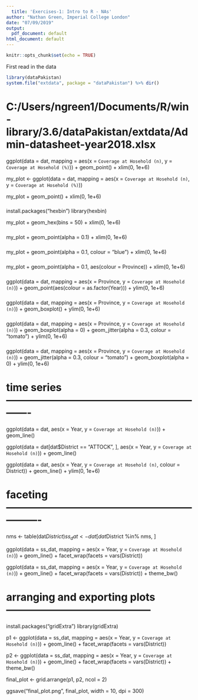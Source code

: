 ```yaml
---
  title: 'Exercises-1: Intro to R - NAs'
author: "Nathan Green, Imperial College London"
date: "07/09/2019"
output:
  pdf_document: default
html_document: default
---
```

  
  ```r
knitr::opts_chunk$set(echo = TRUE)
```


First read in the data

```r
library(dataPakistan)
system.file("extdata", package = "dataPakistan") %>% dir()
```

# C:/Users/ngreen1/Documents/R/win-library/3.6/dataPakistan/extdata/Admin-datasheet-year2018.xlsx

ggplot(data = dat, mapping = aes(x = `Coverage at Hosehold (n)`, y = `Coverage at Hosehold (%)`)) + geom_point() + xlim(0, 1e+6)


my_plot <- ggplot(data = dat, mapping = aes(x = `Coverage at Hosehold (n)`, y = `Coverage at Hosehold (%)`))

my_plot + geom_point() + xlim(0, 1e+6)

###
install.packages("hexbin")
library(hexbin)

my_plot + geom_hex(bins = 50) + xlim(0, 1e+6)

###
my_plot + geom_point(alpha = 0.1) + xlim(0, 1e+6)

###
my_plot + geom_point(alpha = 0.1, colour = "blue") + xlim(0, 1e+6)

###
my_plot + geom_point(alpha = 0.1, aes(colour = Province)) + xlim(0, 1e+6)

###
ggplot(data = dat,
       mapping = aes(x = Province, y = `Coverage at Hosehold (n)`)) +
  geom_point(aes(colour = as.factor(Year))) + ylim(0, 1e+6)

###
ggplot(data = dat,
       mapping = aes(x = Province, y = `Coverage at Hosehold (n)`)) +
  geom_boxplot() + ylim(0, 1e+6)

###
ggplot(data = dat,
       mapping = aes(x = Province, y = `Coverage at Hosehold (n)`)) +
  geom_boxplot(alpha = 0) +
  geom_jitter(alpha = 0.3, colour = "tomato") +
  ylim(0, 1e+6)

###
ggplot(data = dat,
       mapping = aes(x = Province, y = `Coverage at Hosehold (n)`)) +
  geom_jitter(alpha = 0.3, colour = "tomato") +
  geom_boxplot(alpha = 0) +
  ylim(0, 1e+6)


# time series -------------------------------------------------------------

ggplot(data = dat, aes(x = Year, y = `Coverage at Hosehold (n)`)) + geom_line()

ggplot(data = dat[dat$District == "ATTOCK", ], aes(x = Year, y = `Coverage at Hosehold (n)`)) + geom_line()

ggplot(data = dat, aes(x = Year, y = `Coverage at Hosehold (n)`, colour = District)) + geom_line() + ylim(0, 1e+6)


# faceting ----------------------------------------------------------------

nms <- table(dat$District) %>% names %>% .[1:9]
ss_dat <- dat[dat$District %in% nms, ]

ggplot(data = ss_dat, mapping = aes(x = Year, y = `Coverage at Hosehold (n)`)) +
  geom_line() +
  facet_wrap(facets = vars(District))

ggplot(data = ss_dat, mapping = aes(x = Year, y = `Coverage at Hosehold (n)`)) +
  geom_line() +
  facet_wrap(facets = vars(District)) +
  theme_bw()


# arranging and exporting plots ------------------------------------------

install.packages("gridExtra")
library(gridExtra)

p1 <-
  ggplot(data = ss_dat, mapping = aes(x = Year, y = `Coverage at Hosehold (n)`)) +
  geom_line() +
  facet_wrap(facets = vars(District))

p2 <-
  ggplot(data = ss_dat, mapping = aes(x = Year, y = `Coverage at Hosehold (n)`)) +
  geom_line() +
  facet_wrap(facets = vars(District)) +
  theme_bw()

final_plot <- grid.arrange(p1, p2, ncol = 2)

ggsave("final_plot.png", final_plot, width = 10, dpi = 300)

